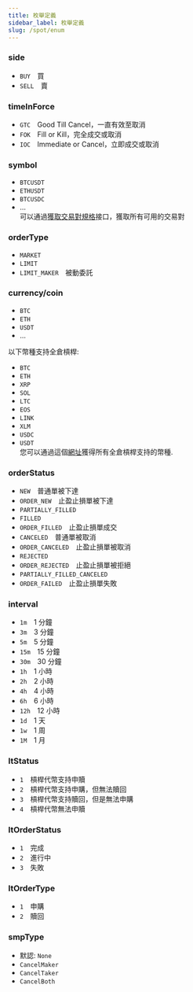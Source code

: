 ```yaml
---
title: 枚舉定義
sidebar_label: 枚舉定義
slug: /spot/enum
---
```


### side
* `BUY`&emsp;買
* `SELL`&emsp;賣

### timeInForce
* `GTC`&emsp;Good Till Cancel，一直有效至取消
* `FOK`&emsp;Fill or Kill，完全成交或取消
* `IOC`&emsp;Immediate or Cancel，立即成交或取消

### symbol
* `BTCUSDT`
* `ETHUSDT`
* `BTCUSDC`
* ...<br/>
可以通過[獲取交易對規格](/spot/public/instrument)接口，獲取所有可用的交易對

### orderType
* `MARKET`
* `LIMIT`
* `LIMIT_MAKER`&emsp;被動委託

### currency/coin
* `BTC`
* `ETH`
* `USDT`
* ...

以下幣種支持全倉槓桿:
* `BTC`
* `ETH`
* `XRP`
* `SOL`
* `LTC`
* `EOS`
* `LINK`
* `XLM`
* `USDC`
* `USDT`<br/>
您可以通過這個<a href="https://www.bybit.com/en-US/trade/spot/leverage/vip">網址</a>獲得所有全倉槓桿支持的幣種.

### orderStatus
* `NEW`&emsp;普通單被下達
* `ORDER_NEW`&emsp;止盈止損單被下達
* `PARTIALLY_FILLED`
* `FILLED`
* `ORDER_FILLED`&emsp;止盈止損單成交
* `CANCELED`&emsp;普通單被取消
* `ORDER_CANCELED`&emsp;止盈止損單被取消
* `REJECTED`
* `ORDER_REJECTED`&emsp;止盈止損單被拒絕
* `PARTIALLY_FILLED_CANCELED`
* `ORDER_FAILED`&emsp;止盈止損單失敗

### interval
* `1m`&emsp;1 分鐘
* `3m`&emsp;3 分鐘
* `5m`&emsp;5 分鐘
* `15m`&emsp;15 分鐘
* `30m`&emsp;30 分鐘
* `1h`&emsp;1 小時
* `2h`&emsp;2 小時
* `4h`&emsp;4 小時
* `6h`&emsp;6 小時
* `12h`&emsp;12 小時
* `1d`&emsp;1 天
* `1w`&emsp;1 周
* `1M`&emsp;1 月

### ltStatus
* `1`&emsp;槓桿代幣支持申贖
* `2`&emsp;槓桿代幣支持申購，但無法贖回
* `3`&emsp;槓桿代幣支持贖回，但是無法申購
* `4`&emsp;槓桿代幣無法申贖

### ltOrderStatus
* `1`&emsp;完成
* `2`&emsp;進行中
* `3`&emsp;失敗

### ltOrderType
* `1`&emsp;申購
* `2`&emsp;贖回

### smpType
* 默認: `None`
* `CancelMaker`
* `CancelTaker`
* `CancelBoth`